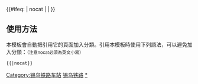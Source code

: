 {{鐵道路線|lua=1
| 模板名稱 = 锡乌铁路
| 名稱 = [[锡乌铁路]]
| 代表色 = #0033c9
| Logo = [[File:China Railways.svg|17px]]
| 背景顏色 = #FFFFFF
| 車站列表 = （[[锡多铁路]]←）#锡林浩特 ~ 锡林浩特北 ~ 海彦呼都格 ~ 包门陶勒盖 ~ 塔布都格 ~ 阿日高勒 ~ 扎布其尔 ~ 格勒森德 ~ 塔林高勒 ~ 西乌旗 ~ 推能木塔尔 ~ 塔拉 ~ 白音华南 ~ 乌拉图嘎 ~ 阿拉坦 ~ 毛瑞霍 ~ 宝日温都尔 ~ 宝日格 ~ 包尔呼东 ~ 苏吉达巴 ~ 霍林河 ~ 霍林郭勒 ~ 珠斯花 ~ 哈日努拉 ~ 二龙屯 ~ 和日木 ~ 乌兰毛杜 ~ 李家窑 ~ 东双合屯 ~ 混都冷 ~ 呼和哈达 ~ 忙罕屯 ~ 归流河 ~ 乌兰浩特北 ~ 乌兰浩特
}}<includeonly>{{#ifeq: {{{1}}} | nocat | <!--空--> | [[Category:锡乌铁路车站]] }}</includeonly><noinclude>

==使用方法==
本模板會自動把引用它的頁面加入分類。引用本模板時使用下列語法，可以避免加入分類：<small>（注意nocat必須為英文小寫）</small>
 <nowiki>{{</nowiki>{{PAGENAME}}<nowiki>|nocat}}</nowiki>
[[Category:中國鐵路路線模板|锡乌铁路]]
[[Category:锡乌铁路车站|*]]
</noinclude>